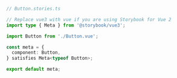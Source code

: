 ```ts
// Button.stories.ts

// Replace vue3 with vue if you are using Storybook for Vue 2
import type { Meta } from '@storybook/vue3';

import Button from './Button.vue';

const meta = {
  component: Button,
} satisfies Meta<typeof Button>;

export default meta;
```

